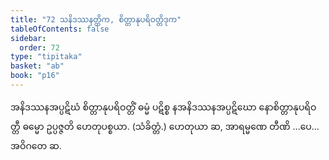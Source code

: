 ```yaml
---
title: "72 သနိဒဿနတ္တိက, စိတ္တာနုပရိဝတ္တိဒုက"
tableOfContents: false
sidebar:
  order: 72
type: "tipitaka"
basket: "ab"
book: "p16"
---
```



<DynamicBreadcrumb />

<Division number="118" book="p16" e="ch" v="40" p="281">

<Paragraph number="285" book="p16">
အနိဒဿနအပ္ပဋိဃံ စိတ္တာနုပရိဝတ္တိံ ဓမ္မံ ပဋိစ္စ နအနိဒဿနအပ္ပဋိဃော နောစိတ္တာနုပရိဝတ္တီ ဓမ္မော ဥပ္ပဇ္ဇတိ ဟေတုပစ္စယာ. (သံခိတ္တံ.)
</Paragraph>

<Paragraph number="286" book="p16">
ဟေတုယာ ဆ, အာရမ္မဏေ တီဏိ …ပေ…  အဝိဂတေ ဆ.
</Paragraph>
</Division>